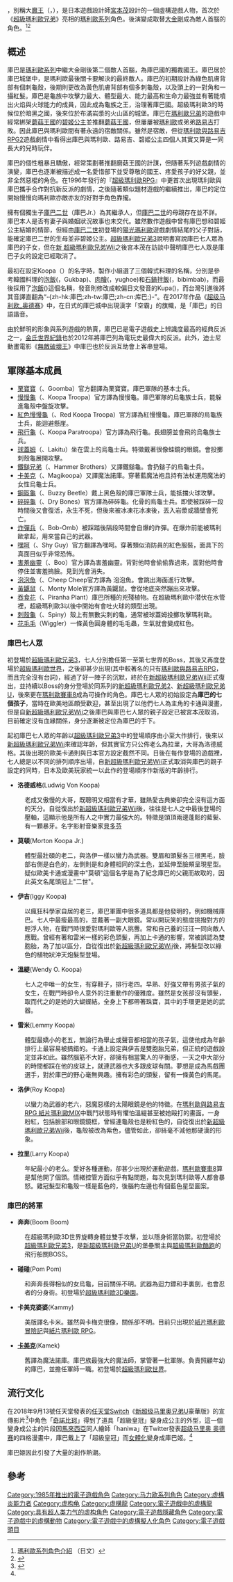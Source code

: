 {{In-universe}}
{{noteTA
|T=zh-tw:庫巴 (角色);zh-hk:庫巴 (角色);zh-cn:酷霸王;
|G1=Games
|G2=Mario
}}
{{Infobox character
|color = #CC9B33
|name = 庫巴
|image=[[檔案:King_koopa.jpg|250px]]|
|caption=庫巴人物造型（[[New_超級瑪利歐兄弟2|新 超級瑪利歐兄弟2]]）
|series = [[瑪利歐系列|瑪利歐系列]]
|first = 《[[超級瑪利歐兄弟|超級瑪利歐兄弟]]》（1985）
|creator = [[宫本茂|宫本茂]]
|artist = 宫本茂<br />[[小田部羊一|小田部羊一]]
|voice='''电子游戏'''<br />Isaac Marshall<small>（1996年至2001年）</small><br />Scott Burns<small>（2002年至2010年）</small><br />Kenny James<small>（2005年至今）</small><br />Eric Newsome<small>（2007年至2008年）</small>
|japanactor=[[龍田_直樹|龍田 直樹]]<small>（BS Super Mario Collection）</small><br />[[和田_現子|和田 現子]]<small>（Super Mario Bros.: Peach-Hime Kyushutsu Dai Sakusen!）</small><br />[[佐藤_正治|佐藤 正治]]<small>（OVA trilogy）</small><br />[[鈴木隆信|鈴木隆信]]<small>（日文版Super Mario Bros.電影）</small>
|liveactor=
| alias = -{酷霸王}-（神游官方译名）<br>龍王（香港舊譯）
| gender       = 男
| age          = 
| height       = 
| species      = 庫巴族
| occupation = 庫巴[[國王|國王]]
| children = {{le|庫巴Jr.|Bowser Jr.}}（[[兒子|兒子]]）
}}

{{vgname2|庫巴|ja=クッパ|en=Bowser / King Koopa|tw=庫巴|cn=酷霸王|old-hk=龍王|hk=tw}}，別稱大[[魔王|魔王]]（{{lang-ja|大魔王クッパ}}，{{lang-en|King Bowser Koopa}}），是日本遊戲設計師[[宮本茂|宮本茂]]設計的一個虛構遊戲人物，首次於《[[超級瑪利歐兄弟|超級瑪利歐兄弟]]》亮相的[[瑪利歐系列|瑪利歐系列]]角色。後演變成取替[[大金刚_(角色)|大金剛]]成為敵人首腦的角色。<ref>[http://www.nintendo.co.jp/n01/n64/software/nus_p_nmqj/game/chara/index.html 瑪利歐系列角色介紹] {{Wayback|url=http://www.nintendo.co.jp/n01/n64/software/nus_p_nmqj/game/chara/index.html |date=20120104054914 }}（日文）</ref><ref>{{Cite web |url=http://stars.ign.com/articles/104/1049247p1.html |title=库巴 |accessdate=2012-01-19 |archive-date=2012-02-21 |archive-url=https://web.archive.org/web/20120221045640/http://stars.ign.com/articles/104/1049247p1.html |dead-url=no }}</ref>

==概述==
庫巴是[[瑪利歐系列|瑪利歐系列]]中繼大金剛後第二個敵人首腦，為庫巴國的獨裁國王。庫巴居於庫巴城堡中，是瑪利歐最後關卡要解決的最終敵人。庫巴的初期設計為綠色肌膚背部有個刺龜殼，後期則更改為黃色肌膚背部有個多刺龜殼，以及頭上的一對角和一攝紅髮。庫巴是龜族中攻擊力最大、體型最大、能力最高和生命力最強並有著能噴出火焰與火球能力的成員，因此成為龜族之王，治理著庫巴國。超級瑪利歐3的時候位於暗黑之國，後來位於布滿岩漿的火山區的城堡。庫巴在[[瑪利歐兄弟|瑪利歐兄弟]]的遊戲中經常綁架[[蘑菇王國|蘑菇王國]]的[[碧姬公主|碧姬公主]]並推翻[[蘑菇王國|蘑菇王國]]，但屢屢被[[瑪利歐|瑪利歐]]或弟弟[[路易吉|路易吉]]打敗。因此庫巴與瑪利歐間有著永遠的宿敵關係。雖然是宿敵，但從[[瑪利歐與路易吉RPG2|瑪利歐與路易吉RPG2]]遊戲劇情中看得出庫巴與瑪利歐、路易吉、碧姬公主四個人其實又算是一同長大的兒時玩伴。

庫巴的個性粗暴且驕傲，經常策劃著推翻磨菇王國的計謀，但隨著系列遊戲劇情的演變，庫巴也逐漸被描述成一名愛惜部下並受尊敬的國王、疼愛孩子的好父親，並非全然惡棍的角色。在1996年發行的『[[超級瑪利歐RPG|超級瑪利歐RPG]]』中更首次出現瑪利歐與庫巴攜手合作對抗新反派的劇情，之後隨著類似題材遊戲的繼續推出，庫巴的定位開始慢慢向瑪利歐亦敵亦友的好對手角色靠攏。

擁有個獨生子[[庫巴二世|庫巴二世]]（庫巴Jr.）為其繼承人，但[[庫巴二世|庫巴二世]]的母親存在並不詳。庫巴本人是否有妻子與婚姻狀況故事也未交代。雖然數作遊戲中曾有庫巴想和碧姬公主結婚的情節，但經由[[庫巴二世|庫巴二世]]初登場的[[陽光瑪利歐|陽光瑪利歐]]遊戲劇情結尾的父子對話，能確定庫巴二世的生母並非碧姬公主。[[超級瑪利歐兄弟3|超級瑪利歐兄弟3]]說明書寫說庫巴七人眾為庫巴的子女，但在[[新超级马里奥兄弟Wii|新 超級瑪利歐兄弟Wii]]之後宮本茂在訪談中聲明庫巴七人眾是庫巴子女的設定已經取消了。

最初在設定Koopa（{{lang|ja|クッパ}}）的名字時，製作小組選了三個韓式料理的名稱，分別是參考韓國料理的[[泡飯|泡飯]]({{lang|ko|국밥}}，Gukbap)、[[肉膾|肉膾]]({{lang|ko|육회}}，yughoe)和[[石鍋拌飯|石鍋拌飯]]({{lang|ko|비빔밥}}，bibimbab)，而最後採用了[[泡飯|泡飯]]({{lang|ko|국밥}})這個名稱，發音則修改成較偏日文發音的Kupa({{lang|ko|쿠파}})，而台灣引進後將其音譯直翻為“-{zh-hk:庫巴;zh-tw:庫巴;zh-cn:库巴;}-”。在2017年作品《[[超级马利欧_奥德赛|超级马利欧_奥德赛]]》中，在日式的庫巴城中出現漢字「空霸」的旗幟，是「庫巴」的日語諧音。

由於鮮明的形象與系列遊戲的熱賣，庫巴已是電子遊戲史上辨識度最高的經典反派之一，[[金氏世界紀錄|金氏世界紀錄]]也於2012年將庫巴列為電玩史最偉大的反派。此外，迪士尼動畫電影《[[無敵破壞王|無敵破壞王]]》中庫巴也於反派互助會上客串登場。

==軍隊基本成員==
*[[栗寶寶|栗寶寶]]（{{lang|ja|クリボー}}、Goomba）官方翻譯為栗寶寶。庫巴軍隊的基本士兵。
*[[慢慢龜|慢慢龜]]（{{lang|ja|ノコノコ}}、Koopa Troopa）官方譯為慢慢龜。庫巴軍隊的烏龜族士兵，能躲進龜殼中盤旋攻擊。
*[[紅色慢慢龜|紅色慢慢龜]]（{{lang|ja|あかノコノコ}}、Red Koopa Troopa）官方譯為紅慢慢龜。庫巴軍隊的烏龜族士兵，能迴避懸崖。
*[[飛行龜|飛行龜]]（{{lang|ja|パタパタ}}、Koopa Paratroopa）官方譯為飛行龜。長翅膀並會飛的烏龜族士兵。
*[[球蓋姆|球蓋姆]]（{{lang|ja|ジュゲム}}、Lakitu）坐在雲上的烏龜士兵。特徵戴著很像蛙鏡的眼鏡。會投擲刺殼龜展開攻擊。
*[[鐵鎚兄弟|鐵鎚兄弟]]（{{lang|ja|ハンマーブロス}}、Hammer Brothers）又譯鐵鎚龜。會扔鎚子的烏龜士兵。
*[[卡美克|卡美克]]（{{lang|ja|カメック}}、Magikoopa）又譯魔法諾庫。穿著藍魔法袍且持有法杖運用魔法的女性烏龜士兵。
*[[鋼盔龜|鋼盔龜]]（{{lang|ja|メット}}、Buzzy Beetle）戴上黑色殼的庫巴軍隊士兵，能抵擋火球攻擊。
*[[碎碎龜|碎碎龜]]（{{lang|ja|カロン}}、Dry Bones）官方譯為碎碎龜。化骨的烏龜士兵。即使被踩碎一段時間後又會復活，永生不死，但後來被冰凍花冰凍後，丟入岩漿或牆壁會死亡。
*[[炸彈兵|炸彈兵]]（{{lang|ja|ボム}}、Bob-Omb）被踩踏後隔段時間會自爆的炸彈。在爆炸前能被瑪利歐拿起，用來當自己的武器。
*[[嘿呵|嘿呵]]（{{lang|ja|ヘイホー}}、Shy Guy）官方翻譯為嘿呵。穿著類似消防員的紅色服裝，面具下的真面目似乎非常恐怖。
*[[害羞幽靈|害羞幽靈]]（{{lang|ja|テレサ}}、Boo）官方譯為害羞幽靈。背對他時會偷偷靠過來，面對他時會停住並害羞摀臉。見到光會消失。
*[[泡泡魚|泡泡魚]]（{{lang|ja|プクプク}}、Cheep Cheep官方譯為 泡泡魚。會跳出海面進行攻擊。
*[[黃鼴鼠|黃鼴鼠]]（{{lang|ja|チョロプー}}、Monty Mole官方譯為黃鼴鼠。會從地底突然蹦出來攻擊。
*[[吞食花|吞食花]]（{{lang|ja|パックンフラワー}}、Piranha Plant）庫巴所種的兇殘植物。在超級瑪利歐中潜伏在水管裡，超級瑪利歐3以後中開始有會吐火球的類型出現。
*[[刺殼龜|刺殼龜]]（{{lang|ja|トゲゾー}}、Spiny）殼上有無數尖刺的龜，通常被球蓋姆投擲攻擊瑪利歐。
*[[花毛毛|花毛毛]]（Wiggler）一條黃色圓身體的毛毛蟲，生氣就會變成紅色。
===庫巴七人眾===
{{link-en|庫巴七人眾|Koopalings}}初登場於[[超級瑪利歐兄弟3|超級瑪利歐兄弟3]]，七人分別擔任第一至第七世界的Boss，其後又再度登場於[[超級瑪利歐世界|超級瑪利歐世界]]，之後卻甚少出現(其中較著名的只有[[瑪利歐與路易吉RPG|瑪利歐與路易吉RPG]]，而且完全沒有台詞)，經過了好一陣子的沉默，終於在[[新超級瑪利歐兄弟Wii|新超級瑪利歐兄弟Wii]]正式復出，並持續以Boss的身分登場於同系列的[[新超級瑪利歐兄弟2|新超級瑪利歐兄弟2]]、[[新超級瑪利歐兄弟U|新超級瑪利歐兄弟U]]，後來更在[[瑪利歐賽車8|瑪利歐賽車8]]成為可操作的角色。庫巴七人眾的初始設定為'''庫巴的七個孩子'''，當時在歐美地區頗受歡迎，甚至出現了以他們七人為主角的卡通與漫畫，但是自[[新超級瑪利歐兄弟Wii|新超級瑪利歐兄弟Wii]]之後庫巴與庫巴七人眾的親子設定已被宮本茂取消，目前確定沒有血緣關係，身分逐漸被定位為庫巴的手下。

起初庫巴七人眾的年齡以[[超級瑪利歐兄弟3|超級瑪利歐兄弟3]]中的登場順序由小至大作排行，後來以[[新超級瑪利歐兄弟Wii|新超級瑪利歐兄弟Wii]]來確認年齡，但其實官方只公佈老么為拉里，大哥為洛德威格。其後出現的歐美卡通則與日本官方設定截然不同。日後在每作登場的遊戲裡，七人總是以不同的排列順序出場，自[[新超級瑪利歐兄弟Wii|新超級瑪利歐兄弟Wii]]正式取消與庫巴的親子設定的同時，日本及歐美玩家統一以此作的登場順序作新版的年齡排行。

*'''洛德威格'''(Ludwig Von Koopa)
:老成又傲慢的大哥，既聰明又相當有才華，雖熱愛古典樂卻完全沒有這方面的天分。自從復出於[[新超級瑪利歐兄弟Wii|新超級瑪利歐兄弟Wii]]後，往往是七人之中最後登場的壓軸，這顯示他是所有人之中實力最強大的。特徵是頭頂兩邊蓬鬆的藍髮、有一顆暴牙。名字影射音樂家[[貝多芬|貝多芬]]
*'''莫頓'''(Morton Koopa Jr.)
:體型最壯碩的老二，與洛伊一樣以蠻力為武器。雙眉和頭髮各三根黑毛，臉部右側是白色的，左側則是和身體相同的深土色，並延伸至臉頰呈現星型。疑似歐美卡通或漫畫中"莫頓"這個名字是為了紀念庫巴的父親而故取的，因此英文名尾頭冠上"二世"。
*'''伊吉'''(Iggy Koopa)
:以瘋狂科學家自居的老三，庫巴軍團中很多道具都是他發明的，例如機械庫巴。七人中最瘦最高的，並戴著一副大眼鏡。常以開玩笑的態度挑撥對方的輕浮人物，在戰鬥時很愛對瑪利歐等人挑釁。常和自己養的汪汪一同向敵人應戰。曾經有著和雷米一樣的彩色頭髮，再加上卡通的影響，常被誤認為雙胞胎，為了加以區分，自從復出於[[新超級瑪利歐兄弟Wii|新超級瑪利歐兄弟Wii]]後，將髮型改以綠色的植物狀沖天炮髮型登場。
*'''溫緹'''(Wendy O. Koopa)
:七人之中唯一的女生，有穿鞋子，排行老四。早熟、好強又帶有男孩子氣的女生，在戰鬥時卻令人意外的注重動作的優雅度。雖然是女孩卻沒有頭髮，取而代之的是她的大蝴蝶結。全身上下都帶著珠寶，其中的手環更是她的武器。
*'''雷米'''(Lemmy Koopa)
:體型最嬌小的老五，無論行為舉止或聲音都相當的孩子氣，這使他成為年齡排行上最容易被搞錯的。卡通上設定與伊吉是雙胞胎兄弟，但正統的遊戲設定並非如此。雖然腦筋不大好，卻擁有相當驚人的平衡感，一天之中大部分的時間都踩在他的皮球上，就連武器也大多跟皮球有關。夢想是成為馬戲團選手，對於庫巴的野心毫無興趣。擁有彩色的頭髮，留有一條黃色的馬尾。
*'''洛伊'''(Roy Koopa)
:以蠻力為武器的老六，惡魔惡樣的太陽眼鏡是他的特徵。在[[瑪利歐與路易吉RPG_紙片瑪利歐MIX|瑪利歐與路易吉RPG 紙片瑪利歐MIX]]中戰鬥狀態時有懼怕溫緹甚至被她毆打的畫面。一身粉紅，包括臉部和眼鏡鏡框，曾經連龜殼也是粉紅色的，自從復出於[[新超級瑪利歐兄弟Wii|新超級瑪利歐兄弟Wii]]後，龜殼被改為紫色，儘管如此，卻絲毫不減他那硬漢的形象。
*'''拉里'''(Larry Koopa)
:年紀最小的老么。愛好各種運動，卻甚少出現於運動遊戲，[[瑪利歐賽車8|瑪利歐賽車8]]算是幫他開了個頭。情緒控管方面似乎有點問題，每次見到瑪利歐等人都會暴怒。雞冠髮型和龜殼一樣是藍色的，後腦杓左邊也有個藍色星型圖案。

===庫巴的將軍===
*'''奔奔'''(Boom Boom)
:在超級瑪利歐3D世界旋轉身體並雙手攻擊，並以隱身術當防禦。初登場於[[超級瑪利歐兄弟3|超級瑪利歐兄弟3]]，是[[新超級瑪利歐兄弟U|新超級瑪利歐兄弟U]]的堡壘關主與[[超級瑪利歐酷跑|超級瑪利歐酷跑]]的飛行船關BOSS。
*'''碰碰'''(Pom Pom)
:和奔奔長得相似的女烏龜，目前關係不明。武器為迴力鏢和手裏劍，也會忍者的分身術。初登場於[[超級瑪利歐3D樂園|超級瑪利歐3D樂園]]。
*'''卡美克婆婆'''(Kammy)
:美版譯名卡米。雖然與卡梅克很像，關係卻不明。目前只出現於[[紙片瑪利歐_冒險記|紙片瑪利歐 冒險記]]與[[紙片瑪利歐_RPG|紙片瑪利歐 RPG]]。
*'''[[卡美克|卡美克]]'''(Kamek)
:舊譯為魔法諾庫。庫巴族最強大的魔法師，掌管著一批軍隊。負責照顧年幼的庫巴，並擔任軍師一職。初登場於[[超級瑪利歐世界|超級瑪利歐世界]]。

==流行文化==
{{main|庫巴姬}}
在2018年9月13號任天堂發表的[[任天堂Switch|任天堂Switch]]《[[新超级马里奥兄弟U|新超级马里奥兄弟U]]豪華版》的宣傳影片<ref>{{youtube|6wTFy-pJFMI|New Super Mario Bros. U Deluxe - Announcement Trailer - Nintendo Switch|s=24|language=ja}}</ref>中角色「[[瑪利歐系列#奇諾比珂|奇諾比珂]]」得到了道具「超級皇冠」變身成公主的外型，這一個變身成公主的片段因[[馬來西亞|馬來西亞]]同人繪師「haniwa」在Twitter發表[[超级马里奥_奥德赛|超级马里奥 奥德赛]]的四格漫畫中，庫巴戴上了「超級皇冠」而[[女體化|女體化]]變身成庫巴姬。<ref name="10453/3385934">{{cite web |author1=椿 |title=庫巴被性轉換啦！有了「庫巴公主」誰還要碧姬？ |url=https://game.udn.com/game/story/10453/3385934 |website=[[udn遊戲角落|udn遊戲角落]] |accessdate=2018-09-28 |language=zh |date=2018-09-25 |quote=在影片中（27秒）可以看到新角色「奇諾比珂」吃下皇冠後變成了「公主」，這短短幾秒的片段在網路上引起熱潮，更間接誕生了「庫巴公主」 |archive-date=2018-09-28 |archive-url=https://web.archive.org/web/20180928130022/https://game.udn.com/game/story/10453/3385934 |dead-url=no }}</ref>庫巴姬因此引發了大量的創作熱潮。
== 參考 ==
{{reflist}}

{{瑪利歐系列}}
{{任天堂明星大亂鬥系列}}

{{DEFAULTSORT:Browser}}
[[Category:1985年推出的電子遊戲角色|Category:1985年推出的電子遊戲角色]]
[[Category:马力欧系列角色|Category:马力欧系列角色]]
[[Category:虛構炎能力者|Category:虛構炎能力者]]
[[Category:虚构龟|Category:虚构龟]]
[[Category:虛構龍|Category:虛構龍]]
[[Category:電子遊戲中的虛構龍|Category:電子遊戲中的虛構龍]]
[[Category:具有超人类力气的虚构角色|Category:具有超人类力气的虚构角色]]
[[Category:電子遊戲隱藏角色|Category:電子遊戲隱藏角色]]
[[Category:電子遊戲中的虛構動物|Category:電子遊戲中的虛構動物]]
[[Category:電子遊戲中的虛構擬人化角色|Category:電子遊戲中的虛構擬人化角色]]
[[Category:電子遊戲頭目|Category:電子遊戲頭目]]